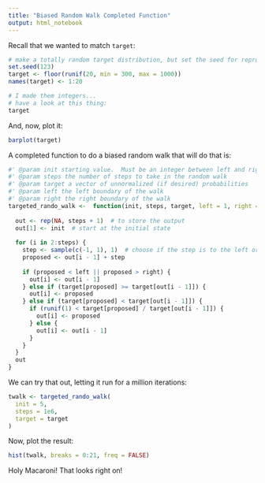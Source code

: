 ```yaml
---
title: "Biased Random Walk Completed Function"
output: html_notebook
---
```


Recall that we wanted to match `target`:
```r
# make a totally random target distribution, but set the seed for reproducibility
set.seed(123)
target <- floor(runif(20, min = 300, max = 1000))
names(target) <- 1:20

# I made them integers...
# have a look at this thing:
target
```

And, now, plot it:
```r
barplot(target)
```

A completed function to do a biased random walk that will do that is:
```r
#' @param init starting value.  Must be an integer between left and right inclusive
#' @param steps the number of steps to take in the random walk
#' @param target a vector of unnormalized (if desired) probabilities
#' @param left the left boundary of the walk
#' @param right the right boundary of the walk
targeted_rando_walk <-  function(init, steps, target, left = 1, right = 20) {
  
  out <- rep(NA, steps + 1)  # to store the output
  out[1] <- init  # start at the initial state
  
  for (i in 2:steps) { 
    step <- sample(c(-1, 1), 1)  # choose if the step is to the left or right
    proposed <- out[i - 1] + step
    
    if (proposed < left || proposed > right) {
      out[i] <- out[i - 1]
    } else if (target[proposed] >= target[out[i - 1]]) {
      out[i] <- proposed
    } else if (target[proposed] < target[out[i - 1]]) {
      if (runif(1) < target[proposed] / target[out[i - 1]]) {
        out[i] <- proposed
      } else {
        out[i] <- out[i - 1]
      }
    }
  }
  out
}
```

We can try that out, letting it run for a million iterations:
```r
twalk <- targeted_rando_walk(
  init = 5,
  steps = 1e6,
  target = target
)
```

Now, plot the result:
```r
hist(twalk, breaks = 0:21, freq = FALSE)
```

Holy Macaroni!  That looks right on!
